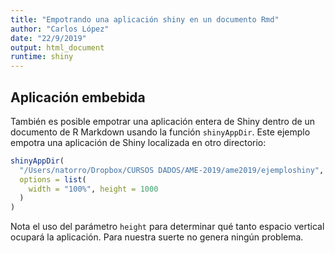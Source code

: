 ```yaml
---
title: "Empotrando una aplicación shiny en un documento Rmd"
author: "Carlos López"
date: "22/9/2019"
output: html_document
runtime: shiny
---
```


## Aplicación embebida

También es posible empotrar una aplicación entera de Shiny dentro de un documento de R Markdown usando la función `shinyAppDir`. Este ejemplo empotra una aplicación de Shiny localizada en otro directorio:

```r
shinyAppDir(
  "/Users/natorro/Dropbox/CURSOS DADOS/AME-2019/ame2019/ejemploshiny",
  options = list(
    width = "100%", height = 1000
  )
)
```

Nota el uso del parámetro `height` para determinar qué tanto espacio vertical ocupará la aplicación. Para nuestra suerte no genera ningún problema. 






